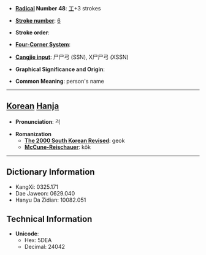 * '''[[Wiktionary:Chinese radical index| Radical]] Number 48''': [[Wiktionary:Chinese radical index 工|工]]+3 strokes

* '''[[Wiktionary:Chinese total strokes index|Stroke number]]''': [[Wiktionary:Chinese total strokes index 6|6]]

* '''Stroke order''': 

* '''[[Wiktionary:Chinese four corner index|Four-Corner System]]''': 

* '''[[Wiktionary:Chinese Cangjie index|Cangjie input]]''': 尸尸弓 (SSN), X尸尸弓 (XSSN)

* '''Graphical Significance and Origin''': 

* '''Common Meaning''': person's name

----

== [[Korean]] [[Hanja]] ==

* '''Pronunciation''': 걱

* '''Romanization'''
** '''[[The 2000 South Korean Revised Romanization|The 2000 South Korean Revised]]''': geok
** '''[[McCune-Reischauer]]''': kŏk

----

== Dictionary Information ==

* KangXi: 0325.171
* Dae Jaweon: 0629.040
* Hanyu Da Zidian: 10082.051

== Technical Information ==

* '''Unicode''':
** Hex: 5DEA
** Decimal: 24042